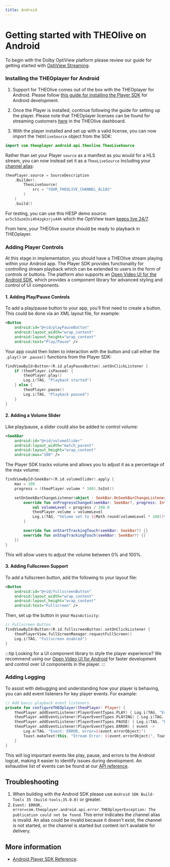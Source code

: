 ```yaml
---
title: Android
---
```


# Getting started with THEOlive on Android

To begin with the Dolby OptiView platform please review our guide for getting started with [OptiView Streaming](../../getting-started.mdx).

### Installing the THEOplayer for Android

1. Support for THEOlive comes out of the box with the THEOplayer for Android. Please follow [this guide for installing the Player SDK](/theoplayer/getting-started/sdks/android/getting-started/) for Android development.

2. Once the Player is installed, continue following the guide for setting up the player. Please note that THEOplayer licenses can be found for streaming customers [here](theolive/getting-started.mdx#obtaining-a-player-license-for-theolive) in the THEOlive dashboard.

3. With the player installed and set up with a valid license, you can now import the `THEOliveSource` object from the SDK:

```Kotlin
import com.theoplayer.android.api.theolive.TheoLiveSource
```

Rather than set your Player `source` as a manifest as you would for a HLS stream, you can now instead set it as a `TheoLiveSource` including your [channel alias](../../platform/multi-channel.md):

```Kotlin
theoPlayer.source = SourceDescription
    .Builder(
        TheoLiveSource(
            src = "YOUR_THEOLIVE_CHANNEL_ALIAS"
        )
    )
    .build()
```

For testing, you can use this HESP demo source: `ar5c53uzm3si4h4zgkzrju44h` which the OptiView team [keeps live 24/7](https://demo.theo.live/?channel=ar5c53uzm3si4h4zgkzrju44h).

From here, your THEOlive source should be ready to playback in THEOplayer.

### Adding Player Controls

At this stage in implementation, you should have a THEOlive stream playing within your Android app. The Player SDK provides functionality for controlling stream playback which can be extended to users in the form of controls or buttons. The platform also supports an [Open Video UI for the Android SDK](pathname:///open-video-ui/android/getting-started), which provides a component library for advanced styling and control of UI components.

#### 1. Adding Play/Pause Controls

To add a play/pause button to your app, you’ll first need to create a button. This could be done via an XML layout file, for example:

```xml
<Button
    android:id="@+id/playPauseButton"
    android:layout_width="wrap_content"
    android:layout_height="wrap_content"
    android:text="Play/Pause" />
```

Your app could then listen to interaction with the button and call either the `.play()` or `.pause()` functions from the Player SDK:

```kotlin
findViewById<Button>(R.id.playPauseButton).setOnClickListener {
    if (theoPlayer.isPaused) {
        theoPlayer.play()
        Log.i(TAG, "Playback started")
    } else {
        theoPlayer.pause()
        Log.i(TAG, "Playback paused")
    }
}
```

#### 2. Adding a Volume Slider

Like play/pause, a slider could also be added to control volume:

```xml
<SeekBar
    android:id="@+id/volumeSlider"
    android:layout_width="match_parent"
    android:layout_height="wrap_content"
    android:max="100" />
```

The Player SDK tracks volume and allows you to adjust it as a percentage of the max volume:

```kotlin
findViewById<SeekBar>(R.id.volumeSlider).apply {
    max = 100
    progress = (theoPlayer.volume * 100).toInt()

    setOnSeekBarChangeListener(object : SeekBar.OnSeekBarChangeListener {
        override fun onProgressChanged(seekBar: SeekBar?, progress: Int, fromUser: Boolean) {
            val volumeLevel = progress / 100.0
            theoPlayer.volume = volumeLevel
            Log.i(TAG, "Volume set to ${Math.round(volumeLevel * 100)}%")
        }

        override fun onStartTrackingTouch(seekBar: SeekBar?) {}
        override fun onStopTrackingTouch(seekBar: SeekBar?) {}
    })
}
```

This will allow users to adjust the volume between 0% and 100%.

#### 3. Adding Fullscreen Support

To add a fullscreen button, add the following to your layout file:

```xml
<Button
    android:id="@+id/fullscreenButton"
    android:layout_width="wrap_content"
    android:layout_height="wrap_content"
    android:text="Fullscreen" />
```

Then, set up the button in your `MainActivity`:

```kotlin
// Fullscreen Button
findViewById<Button>(R.id.fullscreenButton).setOnClickListener {
    theoPlayerView.fullScreenManager.requestFullScreen()
    Log.i(TAG, "Fullscreen enabled")
}
```

:::tip
Looking for a UI component library to style the player experience? We recommend using our [Open Video UI for Android](pathname:///open-video-ui/android/getting-started) for faster development and control over UI components in the player.
:::

### Adding Logging

To assist with debugging and understanding how your player is behaving, you can add event listeners for key player events. For example:

```kotlin
// Add basic playback event listeners
private fun configureTHEOplayer(theoPlayer: Player) {
    theoPlayer.addEventListener(PlayerEventTypes.PLAY) { Log.i(TAG, "Event: PLAY") }
    theoPlayer.addEventListener(PlayerEventTypes.PLAYING) { Log.i(TAG, "Event: PLAYING") }
    theoPlayer.addEventListener(PlayerEventTypes.PAUSE) { Log.i(TAG, "Event: PAUSE") }
    theoPlayer.addEventListener(PlayerEventTypes.ERROR) { event ->
        Log.e(TAG, "Event: ERROR, error=${event.errorObject}")
        Toast.makeText(this, "Stream Error: ${event.errorObject}", Toast.LENGTH_LONG).show()
    }
}
```

This will log important events like play, pause, and errors to the Android logcat, making it easier to identify issues during development. An exhaustive list of events can be found at our [API reference](pathname:///theoplayer/v9/api-reference/android/api/event/player/PlayerEventTypes.html).

## Troubleshooting

1. When building with the Android SDK please use `Android SDK Build-Tools 35 (build-tools;35.0.0)` or greater.
2. `Event: ERROR, error=com.theoplayer.android.api.error.THEOplayerException: The publication could not be found`. This error indicates the channel alias is invalid. An alias could be invalid because it doesn't exist, the channel is not started, or the channel is started but content isn't available for delivery.

## More information

- [Android Player SDK Reference](pathname:///theoplayer/v9/api-reference/android/).
